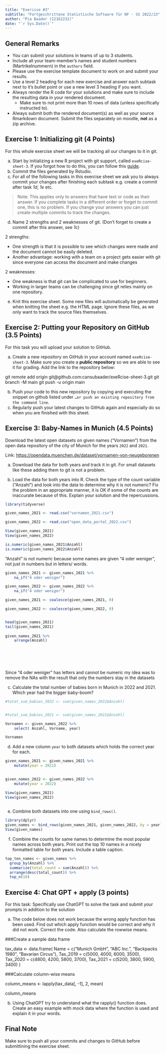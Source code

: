 ```yaml
---
title: "Exercise #3"
subtitle: "Fortgeschrittene Statistische Software für NF - SS 2022/23"
author: "Pia Baader (12162232)"
date: "`r Sys.Date()`"
---
```


## General Remarks

-   You can submit your solutions in teams of up to 3 students.
-   Include all your team-member's names and student numbers
    (Martrikelnummern) in the `authors` field.
-   Please use the exercise template document to work on and submit your
    results.
-   Use a level 2 heading for each new exercise and answer each subtask
    next to it's bullet point or use a new level 3 heading if you want.
-   Always render the R code for your solutions and make sure to include
    the resulting data in your rendered document.
    -   Make sure to not print more than 10 rows of data (unless
        specifically instructed to).
-   Always submit both the rendered document(s) as well as your source
    Rmarkdown document. Submit the files separately on moodle, **not**
    as a zip archive.

## Exercise 1: Initializing git (4 Points)

For this whole exercise sheet we will be tracking all our changes to it
in git.

a)  Start by initializing a new R project with git support, called
    `exeRcise-sheet-3`. If you forgot how to do this, you can follow
    this
    [guide](https://malikaihle.github.io/Introduction-RStudio-Git-GitHub/rstudio_project.html).
b)  Commit the files generated by Rstudio.
c)  For all of the following tasks in this exercise sheet we ask you to
    always commit your changes after finishing each subtask e.g. create
    a commit after task *1d*, *1e* etc.

> Note: This applies only to answers that have text or code as their
> answer. If you complete tasks in a different order or forget to commit
> one, this is no problem. If you change your answers you can just
> create multiple commits to track the changes.

d)  Name 2 strengths and 2 weaknesses of git. (Don't forget to create a
    commit after this answer, see *1c*)
    
2 strengths: 

- One strength is that it is possible to see which changes were made and the document cannot be easily deleted. 
- Another advantage: working with a team on a project gets easier with git since everyone can access the document and make changes

2 weaknesses: 

- One weakness is that git can be complicated to use for beginners. 
- Working in larger teams can be challenging since git relies mainly on one repository. 




e)  Knit this exercise sheet. Some new files will automatically be
    generated when knitting the sheet e.g. the HTML page. Ignore these
    files, as we only want to track the source files themselves.

## Exercise 2: Putting your Repository on GitHub (3.5 Points)

For this task you will upload your solution to GitHub.

a)  Create a new repository on GitHub in your account named
    `exeRcise-sheet-3`. Make sure you create a **public repository** so
    we are able to see it for grading. Add the link to the repository
    below:

git remote add origin git@github.com:cansubaader/exeRcise-sheet-3.git
git branch -M main
git push -u origin main 


b)  Push your code to this new repository by copying and executing the
    snippet on github listed under
    `…or push an existing repository from the command line`.
c)  Regularly push your latest changes to GitHub again and especially do
    so when you are finished with this sheet.

## Exercise 3: Baby-Names in Munich (4.5 Points)

Download the latest open datasets on given names ("Vornamen") from the
open data repository of the city of Munich for the years `2022` and
`2021`.

Link: <https://opendata.muenchen.de/dataset/vornamen-von-neugeborenen>

a)  Download the data for both years and track it in git. For small
    datasets like these adding them to git is not a problem.

b)  Load the data for both years into R. Check the type of the count
    variable ("Anzahl") and look into the data to determine why it is
    not numeric? Fix the problem in an appropriate manner, it is OK if
    some of the counts are inaccurate because of this. Explain your
    solution and the repercussions.
    
```r
library(tidyverse) 

given_names_2021 <- read.csv("vornamen_2021.csv")

given_names_2022 <- read.csv("open_data_portal_2022.csv")

View(given_names_2021)
View(given_names_2022)
```

```r
is.numeric(given_names_2021$Anzahl)
is.numeric(given_names_2022$Anzahl)
```
"Anzahl" is not numeric because some names are given "4 oder weniger", not just in numbers but in letters/ words. 

```r
given_names_2021 <- given_names_2021 %>% 
    na_if("4 oder weniger") 

given_names_2022 <- given_names_2022 %>% 
    na_if("4 oder weniger")

given_names_2021 <- coalesce(given_names_2021, 0) 

given_names_2022 <- coalesce(given_names_2022, 0)


head(given_names_2021)
tail(given_names_2021)
 
given_names_2021 %>% 
    arrange(Anzahl)

 
 

 

```

Since "4 oder weniger" has letters and cannot be numeric my idea was to remove the NAs with the result that only the numbers stay in the datasets 

c)  Calculate the total number of babies born in Munich in 2022
    and 2021. Which year had the bigger baby-boom?
    
```r
#totat_sum_babies_2022 <- sum(given_names_2022$Anzahl)


#total_sum_babies_2021 <- sum(given_names_2021$Anzahl)
```
```r
Vornamen <- given_names_2022 %>% 
    select( Anzahl, Vorname, year) 

Vornamen
```


d)  Add a new column `year` to both datasets which holds the correct
    year for each.
    
```r
 

given_names_2021 <- given_names_2021 %>% 
    mutate(year = 2021) 
     

given_names_2022 <- given_names_2022 %>% 
    mutate(year = 2022) 

View(given_names_2021)
View(given_names_2022)
 
```


e)  Combine both datasets into one using `bind_rows()`.

```r
library(dplyr)
given_names <- bind_rows(given_names_2021, given_names_2022, by = year)
View(given_names)
```


f)  Combine the counts for same names to determine the most popular
    names across both years. Print out the top 10 names in a nicely
    formatted table for both years. Include a table caption.

```r
 

top_ten_names <- given_names %>%
  group_by(Anzahl) %>%
  summarize(total_count = sum(Anzahl)) %>%
  arrange(desc(total_count)) %>%
  top_n(10)

```

## Exercise 4: Chat GPT + apply (3 points)

For this task: Specifically use ChatGPT to solve the task and submit
your prompts in addition to the solution

a)  The code below does not work because the wrong apply function has
    been used. Find out which apply function would be correct and why it
    did not work. Correct the code. Also calculate the rowwise means.

###Create a sample data frame

tax_data \<- data.frame( Name = c("Munich GmbH", "ABC Inc.", "Backpacks
1980", "Bavarian Circus"), Tax_2019 = c(5000, 4000, 6000, 3500),
Tax_2020 = c(4800, 4200, 5800, 3700), Tax_2021 = c(5200, 3800, 5900,
3400) )

###Calculate column-wise means

column_means \<- lapply(tax_data\[, -1\], 2, mean)

column_means

b)  Using ChatGPT try to understand what the rapply() function does.
    Create an easy example with mock data where the function is used and
    explain it in your words.

## Final Note

Make sure to push all your commits and changes to GitHub before
submittining the exercise sheet.
